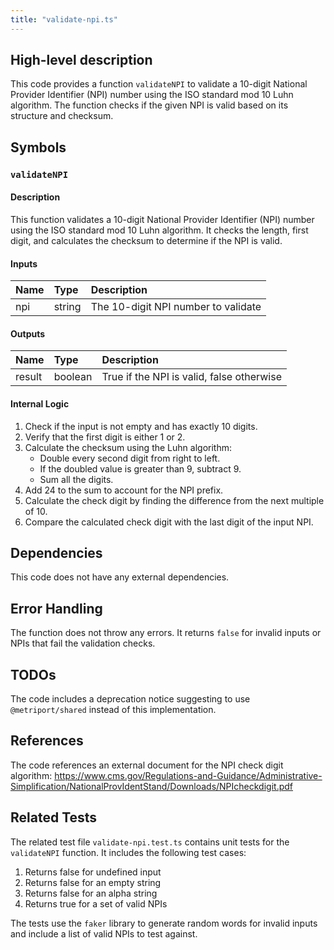 ```yaml
---
title: "validate-npi.ts"
---
```


## High-level description
This code provides a function `validateNPI` to validate a 10-digit National Provider Identifier (NPI) number using the ISO standard mod 10 Luhn algorithm. The function checks if the given NPI is valid based on its structure and checksum.

## Symbols

### `validateNPI`
#### Description
This function validates a 10-digit National Provider Identifier (NPI) number using the ISO standard mod 10 Luhn algorithm. It checks the length, first digit, and calculates the checksum to determine if the NPI is valid.

#### Inputs
| Name | Type | Description |
|:-----|:-----|:------------|
| npi | string | The 10-digit NPI number to validate |

#### Outputs
| Name | Type | Description |
|:-----|:-----|:------------|
| result | boolean | True if the NPI is valid, false otherwise |

#### Internal Logic
1. Check if the input is not empty and has exactly 10 digits.
2. Verify that the first digit is either 1 or 2.
3. Calculate the checksum using the Luhn algorithm:
   - Double every second digit from right to left.
   - If the doubled value is greater than 9, subtract 9.
   - Sum all the digits.
4. Add 24 to the sum to account for the NPI prefix.
5. Calculate the check digit by finding the difference from the next multiple of 10.
6. Compare the calculated check digit with the last digit of the input NPI.

## Dependencies
This code does not have any external dependencies.

## Error Handling
The function does not throw any errors. It returns `false` for invalid inputs or NPIs that fail the validation checks.

## TODOs
The code includes a deprecation notice suggesting to use `@metriport/shared` instead of this implementation.

## References
The code references an external document for the NPI check digit algorithm:
https://www.cms.gov/Regulations-and-Guidance/Administrative-Simplification/NationalProvIdentStand/Downloads/NPIcheckdigit.pdf

## Related Tests
The related test file `validate-npi.test.ts` contains unit tests for the `validateNPI` function. It includes the following test cases:

1. Returns false for undefined input
2. Returns false for an empty string
3. Returns false for an alpha string
4. Returns true for a set of valid NPIs

The tests use the `faker` library to generate random words for invalid inputs and include a list of valid NPIs to test against.